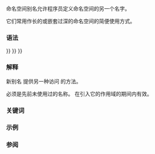 {{title|命名空间别名}}
{{cpp/language/declarations/navbar}}

命名空间别名允许程序员定义命名空间的另一个名字。

它们常用作长的或嵌套过深的命名空间的简便使用方式。

===语法===
{{sdsc begin}}
{{sdsc |num=1|
{{ttb|namespace}} {{spar|别名}} {{=}} {{spar|命名空间名}}{{ttb|;}}
}}
{{sdsc |num=2|
{{ttb|namespace}} {{spar|别名}} {{=}} {{ttb|::}}{{spar|命名空间名}}{{ttb|;}} 
}}
{{sdsc |num=3|
{{ttb|namespace}} {{spar|别名}} {{=}} {{spar|嵌套名}}{{ttb|::}}{{spar|命名空间名}}{{ttb|;}}
}}
{{sdsc end}}

===解释===

新别名 {{spar|别名}} 提供另一种访问 {{spar|命名空间名}} 的方法。  

{{spar|别名}} 必须是先前未使用过的名称。{{spar|别名}} 在引入它的作用域的期间内有效。

===关键词===
{{ltt|cpp/keyword/namespace}}

===示例===
{{example
|code=
#include &lt;iostream&gt;
 
namespace foo
{
    namespace bar
    {
         namespace baz
         {
             int qux = 42;
         }
    }
}
 
namespace fbz = foo::bar::baz;
 
int main()
{
    std::cout &lt;&lt; fbz::qux &lt;&lt; '\n';
}
|output=
42
}}

===参阅===
{{dsc begin}}
{{dsc inc|cpp/language/dsc namespace}}
{{dsc inc|cpp/language/dsc type alias}}
{{dsc end}}

{{langlinks|de|en|es|fr|it|ja|pt|ru}}
